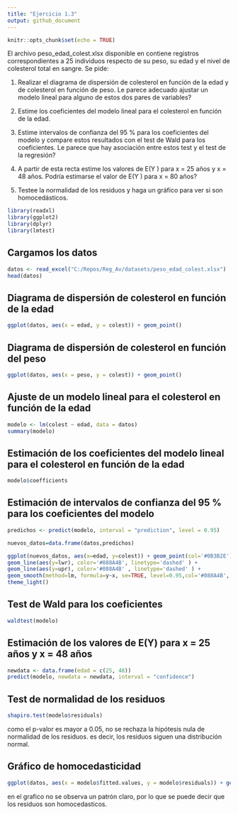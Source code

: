```yaml
---
title: "Ejercicio 1.3"
output: github_document
---
```


```r
knitr::opts_chunk$set(echo = TRUE)
```

El archivo peso_edad_colest.xlsx disponible en contiene registros correspondientes a 25 individuos respecto de su peso, su edad y el nivel de colesterol total en sangre.
Se pide:

1. Realizar el diagrama de dispersión de colesterol en función de la edad y de colesterol en función de peso. Le parece adecuado ajustar un modelo lineal para alguno de estos dos pares de variables?

2. Estime los coeficientes del modelo lineal para el colesterol en función de la edad.

3. Estime intervalos de confianza del 95 % para los coeficientes del modelo y compare estos resultados con el test de Wald para los coeficientes. Le parece que hay asociación entre estos test y el test de la regresión?

4. A partir de esta recta estime los valores de E(Y ) para x = 25 años y x = 48 años. Podría estimarse el valor de E(Y ) para x = 80 años?

5. Testee la normalidad de los residuos y haga un gráfico para ver si son homocedásticos.


```r
library(readxl)
library(ggplot2)
library(dplyr)
library(lmtest)
```

## Cargamos los datos

```r
datos <- read_excel("C:/Repos/Reg_Av/datasets/peso_edad_colest.xlsx")
head(datos)
```

## Diagrama de dispersión de colesterol en función de la edad

```r
ggplot(datos, aes(x = edad, y = colest)) + geom_point()
```

## Diagrama de dispersión de colesterol en función del peso

```r
ggplot(datos, aes(x = peso, y = colest)) + geom_point()

```

## Ajuste de un modelo lineal para el colesterol en función de la edad

```r
modelo <- lm(colest ~ edad, data = datos)
summary(modelo)

```

## Estimación de los coeficientes del modelo lineal para el colesterol en función de la edad

```r
modelo$coefficients
```

## Estimación de intervalos de confianza del 95 % para los coeficientes del modelo

```r
predichos <- predict(modelo, interval = "prediction", level = 0.95)

nuevos_datos=data.frame(datos,predichos)

ggplot(nuevos_datos, aes(x=edad, y=colest)) + geom_point(col='#0B3B2E') +
geom_line(aes(y=lwr), color='#088A4B', linetype='dashed' ) +
geom_line(aes(y=upr), color='#088A4B' , linetype='dashed' ) +
geom_smooth(method=lm, formula=y~x, se=TRUE, level=0.95,col='#088A4B', fill='pink2') +
theme_light()

```

## Test de Wald para los coeficientes


```r
waldtest(modelo)

``` 

## Estimación de los valores de E(Y) para x = 25 años y x = 48 años

```r
newdata <- data.frame(edad = c(25, 48))
predict(modelo, newdata = newdata, interval = "confidence")
```

## Test de normalidad de los residuos

```r
shapiro.test(modelo$residuals)
```
como el p-valor es mayor a 0.05, no se rechaza la hipótesis nula de normalidad de los residuos. es decir, los residuos siguen una distribución normal.

## Gráfico de homocedasticidad

```r
ggplot(datos, aes(x = modelo$fitted.values, y = modelo$residuals)) + geom_point()
```
en el grafico no se observa un patrón claro, por lo que se puede decir que los residuos son homocedasticos.



